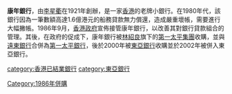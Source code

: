 '''康年銀行'''，由[[李星衢|李星衢]]在1921年創辦，是一家[[香港|香港]]的老牌小銀行。在1980年代，該銀行因為一筆數額高達1.6億港元的船務貸款無力償還，造成嚴重壞帳，需要進行大幅撇帳。1986年9月，[[香港政府|香港政府]]宣佈接管康年銀行，以改善其對銀行貸款組合的管理。其後，在政府的促成下，康年銀行被[[林紹良|林紹良]]旗下的[[第一太平集團|第一太平集團]]收購，並與[[遠東銀行|遠東銀行]]合併為[[第一太平銀行|第一太平銀行]]，後於2000年被[[東亞銀行|東亞銀行]]收購並於2002年被併入東亞銀行。

{{HK Bank}}
[[category:香港已結業銀行|category:香港已結業銀行]]
[[category:東亞銀行|category:東亞銀行]]
[[Category:1986年併購|Category:1986年併購]]